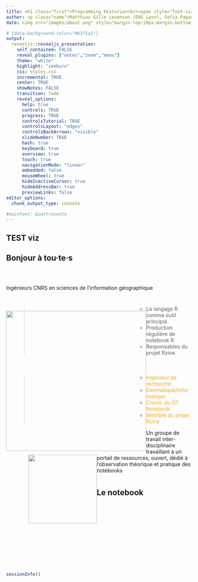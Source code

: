 ```yaml
---
title: <h1 class="first">Programming Historian<br><span style="font-size:50%;text-transform:lowercase"> un lieu de collaborations et d'interactions multiples<span></h1>
author: <p class="name">Matthias Gille Levenson (ENS Lyon), Sofia Papastamkou (CNRS/Université de Lille - C2DH) & Célian Ringwald (Inria)</p>
date: <img src="images/about.png" style="margin-top:20px;margin-bottom:0px;" width="250"/><br><img src="images/ph-fr.svg" width="70" style="float:center;margin-top:30px;"/><img src="images/ph-en.svg" width="70" style="float:center;margin-top:30px;"/><img src="images/ph-es.svg" width="70" style="float:center;margin-top:30px;"/><img src="images/ph-pt.svg" width="70" style="float:center;margin-top:30px;"/> <h2 class="place2"><i>&#x23;DHNord 2022</i></h2>

# {data-background-color="#6371a1"}
output: 
  revealjs::revealjs_presentation:
    self_contained: FALSE
    reveal_plugins: ["notes","zoom","menu"]
    theme: "white"
    highlight: "zenburn"
    css: styles.css
    incremental: TRUE
    center: TRUE	
    showNotes: FALSE
    transition: fade
    reveal_options:
      help: true
      controls: TRUE
      progress: TRUE
      controlsTutorial: TRUE
      controlsLayout: "edges"
      controlsBackArrows: "visible"
      slideNumber: TRUE
      hash: true
      keyboard: true
      overview: true
      touch: true
      navigationMode: "linear"
      embedded: false
      mouseWheel: true
      hideInactiveCursor: true
      hideAddressBar: true
      previewLinks: false
editor_options: 
  chunk_output_type: console

#mainfont: Quattrocento
---
```


## TEST viz



## Bonjour à tou·te·s

<p class="medpcenter" style="margin-top:60px;margin-bottom:0px;">Ingénieurs CNRS en sciences de l'information géographique</p>

<img src="figure/users.png" style="float:left;margin-top:40px;" width="380"/>


<div id="rightls">
<ul class="pucsmall22" style="margin-top:40px;">
> - Le langage R comme outil principal
> - Production régulière de notebook R
> - Responsables du projet Rzine
</ul>


<div class="fragment">
<img src="figure/users2.png" style="float:left;margin-top:10px;margin-left:60px;" width="186"/>


<div id="rightseb">
<ul class="xpucsmall" style="margin-top:50px;">
> - <span style="color:#f7a41f;">Ingénieur de recherche</span>
> - <span style="color:#f7a41f;">Geomatique/Informatique</span>
> - <span style="color:#f7a41f;">Coord. du GT Notebook</span>
> - <span style="color:#f7a41f;">Membre du projet Rzine</span>
</ul>
</div>
</div>

</div>

<aside class="notes">
Un groupe de travail inter-disciplinaire travaillant à un portail de ressources, ouvert, dédié à l'observation théorique et pratique des notebooks
</aside>


# {data-background="figure/logo_notebook2.png" data-background-size="1000px"}

<h2>**Le notebook**</h2>

<br>
<br>
<br>
<br>
<br>
<br>
<br>
<br>
<br>
<br>



```r

sessionInfo()


```  
  
